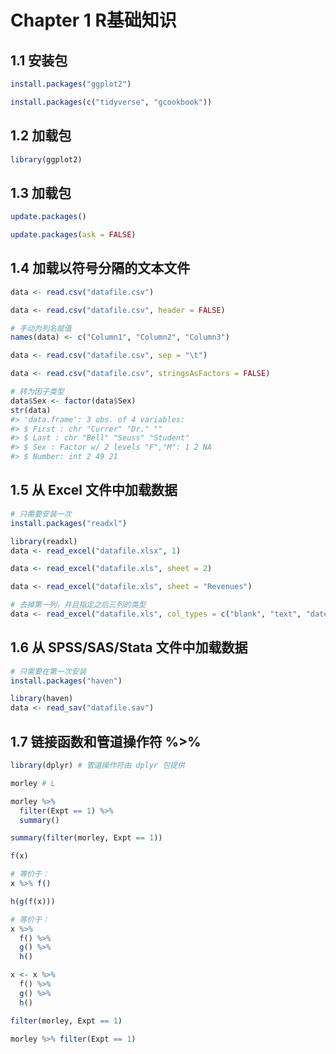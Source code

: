 # Chapter 1 R基础知识

## 1.1 安装包
```r
install.packages("ggplot2")

```
```r
install.packages(c("tidyverse", "gcookbook"))

```

## 1.2 加载包
```r
library(ggplot2)

```

## 1.3 加载包
```r
update.packages()

```
```r
update.packages(ask = FALSE)

```

## 1.4 加载以符号分隔的文本文件
```r
data <- read.csv("datafile.csv")

```
```r
data <- read.csv("datafile.csv", header = FALSE)

```
```r
# 手动为列名赋值
names(data) <- c("Column1", "Column2", "Column3")

```
```r
data <- read.csv("datafile.csv", sep = "\t")

```
```r
data <- read.csv("datafile.csv", stringsAsFactors = FALSE)

# 转为因子类型
data$Sex <- factor(data$Sex)
str(data)
#> 'data.frame': 3 obs. of 4 variables:
#> $ First : chr "Currer" "Dr." ""
#> $ Last : chr "Bell" "Seuss" "Student"
#> $ Sex : Factor w/ 2 levels "F","M": 1 2 NA
#> $ Number: int 2 49 21

```

## 1.5 从 Excel 文件中加载数据
```r
# 只需要安装一次
install.packages("readxl")

library(readxl)
data <- read_excel("datafile.xlsx", 1)

```
```r
data <- read_excel("datafile.xls", sheet = 2)

data <- read_excel("datafile.xls", sheet = "Revenues")

```
```r
# 去掉第一列，并且指定之后三列的类型
data <- read_excel("datafile.xls", col_types = c("blank", "text", "date", "numeric"))

```

## 1.6 从 SPSS/SAS/Stata 文件中加载数据
```r
# 只需要在第一次安装
install.packages("haven")

library(haven)
data <- read_sav("datafile.sav")

```

## 1.7 链接函数和管道操作符 %>%
```r
library(dplyr) # 管道操作符由 dplyr 包提供

morley # L

```
```r
morley %>% 
  filter(Expt == 1) %>% 
  summary()

```
```r
summary(filter(morley, Expt == 1))

```
```r
f(x)

# 等价于：
x %>% f()

```
```r
h(g(f(x)))

# 等价于：
x %>% 
  f() %>% 
  g() %>% 
  h()

```
```r
x <- x %>% 
  f() %>% 
  g() %>% 
  h()

```
```r
filter(morley, Expt == 1)

morley %>% filter(Expt == 1)

```

